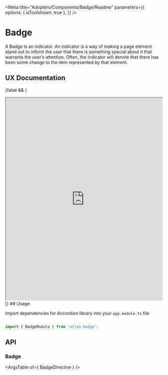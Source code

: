 

<Meta title="Adopters/Components/Badge/Readme" 
parameters={{
    options: {
      isToolshown: true
    },
  }}
/>

# Badge

A Badge is an indicator.  An indicator is a way of making a page element stand out to inform the user that there is something special about it that warrants the user’s attention. Often, the indicator will denote that there has been some change to the item represented by that element.

## UX Documentation
{false && (
<iframe
    src='https://www.figma.com/embed?embed_host=share&url=https%3A%2F%2Fwww.figma.com%2Ffile%2F9BcqGFai3hbL8NEJJ1lg00%2FBadge---Foundations-0.0.2-Components-Documentation%3Fnode-id%3D13866%253A22999' 
    allowFullScreen="true"
    width='100%'
    height='650px'
    style={{border: 'none'}}
></iframe>
)}
## Usage

Import dependencies for Accordion library into your ```app.module.ts``` file

```ts

import { BadgeModule } from 'atlas-badge';

```

## API

### Badge

<ArgsTable of={ BadgeDirective } />